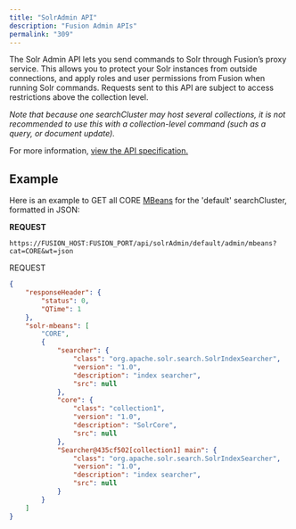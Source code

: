 ```yaml
---
title: "SolrAdmin API"
description: "Fusion Admin APIs"
permalink: "309"
---
```


The Solr Admin API lets you send commands to Solr through Fusion’s proxy service.
This allows you to protect your Solr instances from outside connections, and apply roles and user permissions from Fusion when running Solr commands.
Requests sent to this API are subject to access restrictions above the collection level.

*Note that because one searchCluster may host several collections, it is not recommended to use this with a collection-level command (such as a query, or document update).*

For more information, [view the API specification.](?open-api=true)

## Example

Here is an example to GET all CORE [MBeans](https://solr.apache.org/guide/solr/latest/deployment-guide/mbean-request-handler.html) for the 'default' searchCluster, formatted in JSON:

**REQUEST**

```
https://FUSION_HOST:FUSION_PORT/api/solrAdmin/default/admin/mbeans?cat=CORE&wt=json
```

REQUEST

```json
{
    "responseHeader": {
        "status": 0,
        "QTime": 1
    },
    "solr-mbeans": [
        "CORE",
        {
            "searcher": {
                "class": "org.apache.solr.search.SolrIndexSearcher",
                "version": "1.0",
                "description": "index searcher",
                "src": null
            },
            "core": {
                "class": "collection1",
                "version": "1.0",
                "description": "SolrCore",
                "src": null
            },
            "Searcher@435cf502[collection1] main": {
                "class": "org.apache.solr.search.SolrIndexSearcher",
                "version": "1.0",
                "description": "index searcher",
                "src": null
            }
        }
    ]
}
```